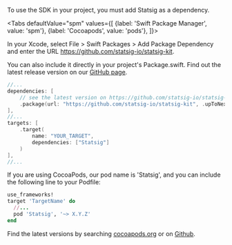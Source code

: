 
To use the SDK in your project, you must add Statsig as a dependency.

<Tabs
  defaultValue="spm"
  values={[
    {label: 'Swift Package Manager', value: 'spm'}, 
    {label: 'Cocoapods', value: 'pods'},
  ]}>

  <TabItem value="spm">

In your Xcode, select File > Swift Packages > Add Package Dependency
and enter the URL https://github.com/statsig-io/statsig-kit.

You can also include it directly in your project's Package.swift. Find out the latest release version on our [GitHub page](https://github.com/statsig-io/statsig-kit/releases).

```swift
//...
dependencies: [
    // see the latest version on https://github.com/statsig-io/statsig-kit/releases
    .package(url: "https://github.com/statsig-io/statsig-kit", .upToNextMinor("X.Y.Z")),
],
//...
targets: [
    .target(
        name: "YOUR_TARGET",
        dependencies: ["Statsig"]
    )
],
//...
```

  </TabItem>
  <TabItem value="pods">

If you are using CocoaPods, our pod name is 'Statsig', and you can include the following line to your Podfile:

```ruby
use_frameworks!
target 'TargetName' do
  //...
  pod 'Statsig', '~> X.Y.Z'
end
```

Find the latest versions by searching [cocoapods.org](https://cocoapods.org/) or on [Github](https://github.com/statsig-io/statsig-kit/releases).

  </TabItem>
</Tabs>
